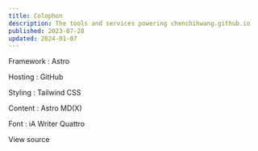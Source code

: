 ```yaml
---
title: Colophon
description: The tools and services powering chenchihwang.github.io
published: 2023-07-28
updated: 2024-01-07
---
```



Framework
: Astro

Hosting
: GitHub

Styling
: Tailwind CSS

Content
: Astro MD(X)

Font
: iA Writer Quattro

<Spacer height="md" />

<ButtonLink target="_blank" href="https://github.com/chenchihwang/chenchihwang.github.io">View source</ButtonLink>